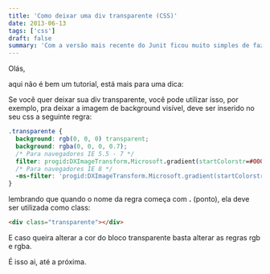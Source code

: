 ```yaml
---
title: 'Como deixar uma div transparente (CSS)'
date: 2013-06-13
tags: ['css']
draft: false
summary: 'Com a versão mais recente do Junit ficou muito simples de fazer testes "parametrizados", onde, com apenas um método, é possível fazer testes em vários cenários.'
---
```


Olás,

aqui não é bem um tutorial, está mais para uma dica:

Se você quer deixar sua div transparente, você pode utilizar isso, por exemplo, pra deixar a imagem de background visível, deve ser inserido no seu css a seguinte regra:

```css
.transparente {
  background: rgb(0, 0, 0) transparent;
  background: rgba(0, 0, 0, 0.7);
  /* Para navegadores IE 5.5 - 7 */
  filter: progid:DXImageTransform.Microsoft.gradient(startColorstr=#000000, endColorstr=#000000);
  /* Para navegadores IE 8 */
  -ms-filter: 'progid:DXImageTransform.Microsoft.gradient(startColorstr=#000000, endColorstr=#000000)';
}
```

lembrando que quando o nome da regra começa com **.** (ponto), ela deve ser utilizada como class:

```html
<div class="transparente"></div>
```

E caso queira alterar a cor do bloco transparente basta alterar as regras rgb e rgba.

É isso ai, até a próxima.
